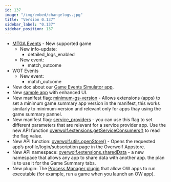```yaml
---
id: 137
image: "/img/embed/changelogs.jpg"
title: "Version 0.137"
sidebar_label: "0.137"
sidebar_position: 137
---
```


* [MTGA Events](/api/games/events/magic-the-gathering-arena) - New supported game
   * New info-update:
     * detailed_logs_enabled
   * New event:
     * match_outcome
* WOT Events
  * New event:
    * match_outcome
* New doc about our [Game Events Simulator app](/topics/using-events/using-events-simulator).
* New [sample app](/start/basic-app/sample-app) with enhanced UI.
* New manifest flag: [minimum-gs-version](/api/manifest#meta-minimum-gs) - Allows extensions (apps) to set a minimum game summary app version in the manifest, this works similarly to minimum-version and relevant only for apps thay using the game summary pannel.
* New manifest flag: [service_providers](/api/manifest#service_providers) - you can use this flag to set different parameters that are relevant for a service provider app. Use the new API function [overwolf.extensions.getServiceConsumers()](/api/extensions#getserviceconsumerscallback) to read the flag value.
* New API function: [overwolf.utils.openStore()](/api/utils#openstoreparam) - Opens the requested app’s profile/login/subscription page in the Overwolf Appstore.
* New API namespace: [overwolf.extensions.sharedData](/api/extensions/shared-data) - a new namespace that allows any app to share data with another app. the plan is to use it for the Game Summary tabs.
* New plugin: The [Process Manager plugin](/topics/using-plugins/process-manager-plugin) that allow OW apps to run executable (for example, run a game when you launch an OW app). 


